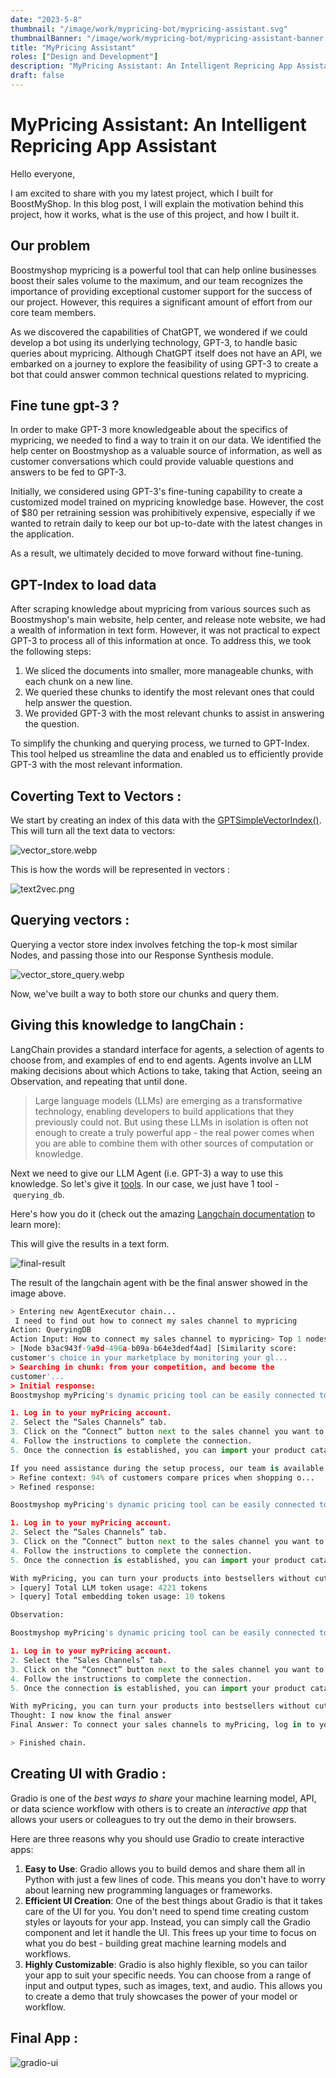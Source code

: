 ```yaml
---
date: "2023-5-8"
thumbnail: "/image/work/mypricing-bot/mypricing-assistant.svg"
thumbnailBanner: "/image/work/mypricing-bot/mypricing-assistant-banner.svg"
title: "MyPricing Assistant"
roles: ["Design and Development"]
description: "MyPricing Assistant: An Intelligent Repricing App Assistant"
draft: false
---
```


# MyPricing Assistant: An Intelligent Repricing App Assistant

Hello everyone,

I am excited to share with you my latest project, which I built for BoostMyShop. In this blog post, I will explain the motivation behind this project, how it works, what is the use of this project, and how I built it.

## Our problem

Boostmyshop mypricing is a powerful tool that can help online businesses boost their sales volume to the maximum, and our team recognizes the importance of providing exceptional customer support for the success of our project. However, this requires a significant amount of effort from our core team members.

As we discovered the capabilities of ChatGPT, we wondered if we could develop a bot using its underlying technology, GPT-3, to handle basic queries about mypricing. Although ChatGPT itself does not have an API, we embarked on a journey to explore the feasibility of using GPT-3 to create a bot that could answer common technical questions related to mypricing.

## Fine tune gpt-3 ?

In order to make GPT-3 more knowledgeable about the specifics of mypricing, we needed to find a way to train it on our data. We identified the help center on Boostmyshop as a valuable source of information, as well as customer conversations which could provide valuable questions and answers to be fed to GPT-3.

Initially, we considered using GPT-3's fine-tuning capability to create a customized model trained on mypricing knowledge base. However, the cost of $80 per retraining session was prohibitively expensive, especially if we wanted to retrain daily to keep our bot up-to-date with the latest changes in the application.

As a result, we ultimately decided to move forward without fine-tuning.

## GPT-Index to load data

After scraping knowledge about mypricing from various sources such as Boostmyshop's main website, help center, and release note website, we had a wealth of information in text form. However, it was not practical to expect GPT-3 to process all of this information at once. To address this, we took the following steps:

1. We sliced the documents into smaller, more manageable chunks, with each chunk on a new line.
2. We queried these chunks to identify the most relevant ones that could help answer the question.
3. We provided GPT-3 with the most relevant chunks to assist in answering the question.

To simplify the chunking and querying process, we turned to GPT-Index. This tool helped us streamline the data and enabled us to efficiently provide GPT-3 with the most relevant information.

## Coverting Text to Vectors :

We start by creating an index of this data with the [GPTSimpleVectorIndex()](https://gpt-index.readthedocs.io/en/latest/guides/index_guide.html#vector-store-index). This will turn all the text data to vectors:

![vector_store.webp](/image/work/mypricing-bot/vector_store.webp)

This is how the words will be represented in vectors :

![text2vec.png](/image/work/mypricing-bot/text2vec.png)

## Querying vectors :

Querying a vector store index involves fetching the top-k most similar Nodes, and passing those into our Response Synthesis module.

![vector_store_query.webp](/image/work/mypricing-bot/vector_store_query.webp)

Now, we've built a way to both store our chunks and query them.

## Giving this knowledge to langChain :

LangChain provides a standard interface for agents, a selection of agents to choose from, and examples of end to end agents. Agents involve an LLM making decisions about which Actions to take, taking that Action, seeing an Observation, and repeating that until done.

> Large language models (LLMs) are emerging as a transformative technology, enabling developers to build applications that they previously could not. But using these LLMs in isolation is often not enough to create a truly powerful app - the real power comes when you are able to combine them with other sources of computation or knowledge.

Next we need to give our LLM Agent (i.e. GPT-3) a way to use this knowledge. So let's give it [tools](https://langchain.readthedocs.io/en/latest/modules/agents/tools.html?highlight=tools). In our case, we just have 1 tool - `querying_db`.

Here's how you do it (check out the amazing [Langchain documentation](https://langchain.readthedocs.io/en/latest/modules/agents/tools.html?highlight=tools) to learn more):

This will give the results in a text form.

![final-result](/image/work/mypricing-bot/final-result.png)

The result of the langchain agent with be the final answer showed in the image above.

```python
> Entering new AgentExecutor chain...
 I need to find out how to connect my sales channel to mypricing
Action: QueryingDB
Action Input: How to connect my sales channel to mypricing> Top 1 nodes:
> [Node b3ac943f-9a9d-496a-b09a-b64e3dedf4ad] [Similarity score:                     0.817745] from your competition, and become the
customer's choice in your marketplace by monitoring your gl...
> Searching in chunk: from your competition, and become the
customer'...
> Initial response:
Boostmyshop myPricing's dynamic pricing tool can be easily connected to your sales channels and allows you to import your product catalogue quickly. To connect your sales channels to myPricing, you can follow the steps below:

1. Log in to your myPricing account.
2. Select the “Sales Channels” tab.
3. Click on the “Connect” button next to the sales channel you want to connect.
4. Follow the instructions to complete the connection.
5. Once the connection is established, you can import your product catalogue.

If you need assistance during the setup process, our team is available to provide support and guidance.
> Refine context: 94% of customers compare prices when shopping o...
> Refined response:

Boostmyshop myPricing's dynamic pricing tool can be easily connected to your sales channels and allows you to import your product catalogue quickly. To connect your sales channels to myPricing, you can follow the steps below:

1. Log in to your myPricing account.
2. Select the “Sales Channels” tab.
3. Click on the “Connect” button next to the sales channel you want to connect.
4. Follow the instructions to complete the connection.
5. Once the connection is established, you can import your product catalogue.

With myPricing, you can turn your products into bestsellers without cutting your margins. Sign up now for a 15-day free trial to adopt dynamic repricing in your sales channels. If you need assistance during the setup process, our team is available to provide support and guidance.
> [query] Total LLM token usage: 4221 tokens
> [query] Total embedding token usage: 10 tokens

Observation:

Boostmyshop myPricing's dynamic pricing tool can be easily connected to your sales channels and allows you to import your product catalogue quickly. To connect your sales channels to myPricing, you can follow the steps below:

1. Log in to your myPricing account.
2. Select the “Sales Channels” tab.
3. Click on the “Connect” button next to the sales channel you want to connect.
4. Follow the instructions to complete the connection.
5. Once the connection is established, you can import your product catalogue.

With myPricing, you can turn your products into bestsellers without cutting your margins. Sign up now for a 15-day free trial to adopt dynamic repricing in your sales channels. If you need assistance during the setup process, our team is available to provide support and guidance.
Thought: I now know the final answer
Final Answer: To connect your sales channels to myPricing, log in to your myPricing account, select the “Sales Channels” tab, click on the “Connect” button next to the sales channel you want to connect, follow the instructions to complete the connection, and once the connection is established, you can import your product catalogue.

> Finished chain.
```

## Creating UI with Gradio :

Gradio is one of the *best ways to share* your machine learning model, API, or data science workflow with others is to create an *interactive app* that allows your users or colleagues to try out the demo in their browsers.

Here are three reasons why you should use Gradio to create interactive apps:

1. **Easy to Use**: Gradio allows you to build demos and share them all in Python with just a few lines of code. This means you don't have to worry about learning new programming languages or frameworks.
2. **Efficient UI Creation**: One of the best things about Gradio is that it takes care of the UI for you. You don't need to spend time creating custom styles or layouts for your app. Instead, you can simply call the Gradio component and let it handle the UI. This frees up your time to focus on what you do best - building great machine learning models and workflows.
3. **Highly Customizable**: Gradio is also highly flexible, so you can tailor your app to suit your specific needs. You can choose from a range of input and output types, such as images, text, and audio. This allows you to create a demo that truly showcases the power of your model or workflow.

## Final App :

![gradio-ui](/image/work/mypricing-bot/gradio-ui.png)
